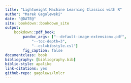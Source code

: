 ```yaml
---
title: "Lightweight Machine Learning Classics with R"
author: "Marek Gagolewski"
date: "@DATE@"
site: bookdown::bookdown_site
output:
    bookdown::pdf_book:
        pandoc_args: ["--default-image-extension=.pdf",
            "--toc-depth=3",
            "--csl=bibstyle.csl"]
        fig_caption: false
documentclass: book
bibliography: [bibliography.bib]
biblio-style: apalike
link-citations: yes
github-repo: gagolews/lmlcr
---
```


